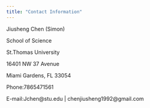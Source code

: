 ```yaml
---
title: "Contact Information"
---
```



Jiusheng Chen (Simon)

School of Science

St.Thomas University

16401 NW 37 Avenue

Miami Gardens, FL 33054

Phone:7865471561

E-mail:Jchen@stu.edu | chenjiusheng1992@gmail.com
 